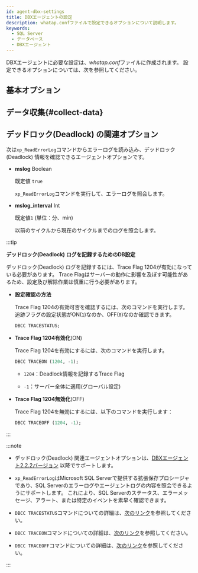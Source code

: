 ```yaml
---
id: agent-dbx-settings
title: DBXエージェントの設定
description: whatap.confファイルで設定できるオプションについて説明します。
keywords:
  - SQL Server
  - データベース
  - DBXエージェント
---
```



<V2Note product="SQL Server" />

DBXエージェントに必要な設定は、*whatap.conf*ファイルに作成されます。 設定できるオプションについては、次を参照してください。

## 基本オプション


<Dbagentdbxbasicoption />

## データ収集{#collect-data}


<Dbagentsettingdatacollection />

## デッドロック(Deadlock) の関連オプション

次は`xp_ReadErrorLog`コマンドからエラーログを読み込み、デッドロック(Deadlock) 情報を確認できるエージェントオプションです。

- **mslog** <span class='type'>Boolean</span>

  既定値 `true`

  `xp_ReadErrorLog`コマンドを実行して、エラーログを照会します。

- **mslog_interval** <span class='type'>Int</span>

  既定値`1` (単位：分、min)

  以前のサイクルから現在のサイクルまでのログを照会します。

:::tip

**デッドロック(Deadlock) ログを記録するためのDB設定**

デッドロック(Deadlock) ログを記録するには、Trace Flag 1204が有効になっている必要があります。 Trace Flagはサーバーの動作に影響を及ぼす可能性があるため、設定及び解除作業は慎重に行う必要があります。

- **設定確認の方法**

  Trace Flag 1204の有効可否を確認するには、次のコマンドを実行します。 追跡フラグの設定状態がON(`1`)なのか、OFF(`0`)なのか確認できます。

  ```sql
  DBCC TRACESTATUS;
  ```

- **Trace Flag 1204有効化**(ON)

  Trace Flag 1204を有効にするには、次のコマンドを実行します。

  ```sql
  DBCC TRACEON (1204, -1);
  ```

  - `1204`：Deadlock情報を記録するTrace Flag

  - `-1`：サーバー全体に適用(グローバル設定)

- **Trace Flag 1204無効化**(OFF)

  Trace Flag 1204を無効にするには、以下のコマンドを実行します：

  ```sql
  DBCC TRACEOFF (1204, -1);
  ```

:::

:::note

- デッドロック(Deadlock) 関連エージェントオプションは、[DBXエージェント2.2.2バージョン](../release-notes/db/dbx-2_2_2) 以降でサポートします。

- `xp_ReadErrorLog`はMicrosoft SQL Serverで提供する拡張保存プロシージャであり、SQL Serverのエラーログやエージェントログの内容を照会できるようにサポートします。 これにより、SQL Serverのステータス、エラーメッセージ、アラート、または特定のイベントを素早く確認できます。

- `DBCC TRACESTATUS`コマンドについての詳細は、[次のリンク](https://learn.microsoft.com/sql/t-sql/database-console-commands/dbcc-tracestatus-transact-sql?view=sql-server-ver16)を参照してください。

- `DBCC TRACEON`コマンドについての詳細は、[次のリンク](https://learn.microsoft.com/sql/t-sql/database-console-commands/dbcc-traceon-transact-sql?view=sql-server-ver16)を参照してください。

- `DBCC TRACEOFF`コマンドについての詳細は、[次のリンク](https://learn.microsoft.com/sql/t-sql/database-console-commands/dbcc-traceoff-transact-sql?view=sql-server-ver16)を参照してください。

:::


<Dbaes256encrypt />


<Dbsettingagentnamedetails level={2} agentType="DBX" />
